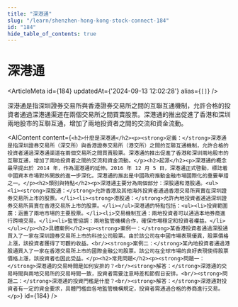 ```yaml
---
title: "深港通"
slug: "/learn/shenzhen-hong-kong-stock-connect-184"
id: "184"
hide_table_of_contents: true
---
```



# 深港通

<ArticleMeta id={184} updatedAt={'2024-09-13 12:02:28'} alias={`[]`} />
<div className='border-solid border-b border-t-0 my-4 border-[var(--ifm-color-gray-300)]' />

深港通是指深圳證券交易所與香港證券交易所之間的互聯互通機制，允許合格的投資者通過深港通渠道在兩個交易所之間買賣股票。深港通的推出促進了香港和深圳兩地股市的互聯互通，增加了兩地投資者之間的交流和資金流動。

<AIContent content={`<h2>什麼是深港通</h2><p><strong>定義：</strong>深港通是指深圳證券交易所（深交所）與香港證券交易所（港交所）之間的互聯互通機制，允許合格的投資者通過深港通渠道在兩個交易所之間買賣股票。深港通的推出促進了香港和深圳兩地股市的互聯互通，增加了兩地投資者之間的交流和資金流動。</p><h2>起源</h2><p>深港通的概念最早提出於 2014 年，作為滬港通的延伸。2016 年 12 月 5 日，深港通正式啓動，標誌着中國資本市場對外開放的進一步深化。深港通的推出是中國政府推動金融市場國際化的重要舉措之一。</p><h2>類別與特點</h2><p>深港通主要分為兩個部分：深股通和港股通。<ul><li><strong>深股通：</strong>允許香港及其他海外投資者通過香港交易所買賣在深圳證券交易所上市的股票。</li><li><strong>港股通：</strong>允許內地投資者通過深圳證券交易所買賣在香港交易所上市的股票。</li></ul>深港通的特點包括：<ul><li>投資範圍廣：涵蓋了兩地市場的主要股票。</li><li>交易機制互通：兩地投資者可以通過本地券商進行跨境交易。</li><li>監管協調：兩地監管機構合作，確保市場穩定和投資者權益。</li></ul></p><h2>具體案例</h2><p><strong>案例一：</strong>某香港投資者通過深股通買入了一家在深圳證券交易所上市的科技公司股票。由於該公司在中國市場表現優異，股票價格上漲，該投資者獲得了可觀的收益。<br/><strong>案例二：</strong>某內地投資者通過港股通買入了一家在香港交易所上市的國際金融公司股票。該公司在全球市場的良好表現使得股票價格上漲，該投資者也因此受益。</p><h2>常見問題</h2><p><strong>問題一：</strong>深港通的交易時間是如何安排的？<br/><strong>解答：</strong>深港通的交易時間與兩地交易所的交易時間一致，投資者需要注意時差和節假日安排。<br/><strong>問題二：</strong>深港通的投資門檻是什麼？<br/><strong>解答：</strong>深港通對投資者有一定的資金要求，具體門檻由各地監管機構規定，投資者需通過合格的券商進行交易。</p>`} id={184} />
